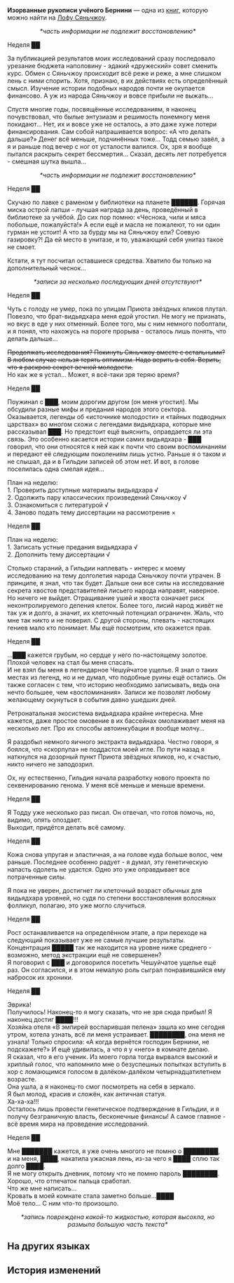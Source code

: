 {{Книга Инфобокс
|id           = 230
|Название     = Изорванные рукописи учёного Бернини
|Изображение  = Item The Xianzhou Luofu Readable 5.png
|Мир          = Лофу Сяньчжоу
|Томов        = 1
|Автор        = <!--нужно добавить-->
|Описание     = Рукописи, изорванные и брошенные членом Гильдии эрудитов.
|Том1         = {{tx}}
|Источник1    = {{tx|Отсутствует источник}}
|Персонажи    = 
|Фракции      = 
}}
'''Изорванные рукописи учёного Бернини''' — одна из [[Книги|книг]], которую можно найти на [[Лофу Сяньчжоу]].
<!--
==Получение==
<gallery>
Книга НАЗВАНИЕ.png|НАЗВАНИЕ
Локация НАЗВАНИЕ.png|Расположение на карте. Ближайший пространственный якорь «[[НАЗВАНИЕ]]»
</gallery>
-->
<div align="center">''*часть информации не подлежит восстановлению*''</div>

Неделя ██

За публикацией результатов моих исследований сразу последовало урезание бюджета наполовину - эдакий «дружеский» совет сменить курс. Обмен с Сяньчжоу происходит всё реже и реже, а мне слишком лень с ними спорить. Хотя, признаю, в их действиях есть определённый смысл. Изучение истории подобных народов почти не окупается финансово. А уж из народа Сяньчжоу и вовсе прибыли не выжать...

Спустя многие годы, посвящённые исследованиям, я наконец почувствовал, что былые энтузиазм и решимость понемногу меня покидают... Нет, их и вовсе уже не осталось, а это даже хуже потери финансирования. Сам собой напрашивается вопрос: «А что делать дальше?» Денег всё меньше, подчинённых тоже... Тодд семью завёл, а я и раньше под вечер с ног от усталости валился. Ох, зря я вообще пытался раскрыть секрет бессмертия... Сказал, десять лет потребуется - смешная шутка вышла...

<div align="center">''*часть информации не подлежит восстановлению*''</div>

Неделя ██

Скучаю по лавке с раменом у библиотеки на планете ██████. Горячая миска острой лапши - лучшая награда за день, проведённый в библиотеке за учёбой. До сих пор помню: «Чеснока, чили и мяса побольше, пожалуйста!» А если ещё и масла не пожалеют, то ни один гурман не устоит! А что за бурду мы на Сяньчжоу ели? Соевую газировку?! Да ей место в унитазе, и то, уважающий себя унитаз такое не смоет.

Кстати, я тут посчитал оставшиеся средства. Хватило бы только на дополнительный чеснок...

<div align="center">''*записи за несколько последующих дней отсутствуют*''</div>

Неделя ██

Чуть с голоду не умер, пока по улицам Приюта звёздных яликов плутал. Повезло, что брат-видьядхара меня едой угостил. Не могу не признать, но вкус в еде у них отменный. Более того, мы с ним немного поболтали, и я понял, что нахожусь на пороге прорыва - осталось лишь понять, что делать дальше...

<s>Продолжать исследования? Покинуть Сяньчжоу вместе с остальными?<br />
В любом случае нельзя терять оптимизм. Надо верить в себя. Верить, что я раскрою секрет вечной молодости.</s><br />Но как же я устал... Может, я всё-таки зря теряю время?

Неделя ██

Поужинал с ███, моим дорогим другом (он меня угостил). Мы обсудили разные мифы и предания народов этого сектора. Оказывается, легенды об «источнике молодости» и «тайных подводных царствах» во многом схожи с легендами видьядхара, которые мне рассказывал ███. Но предстоит ещё выяснить, оправдается ли эта связь. Это особенно касается истории самих видьядхара - ███ говорил, что они относятся к ней как к почти что своим воспоминаниям и передают её следующим поколениям лишь устно. Раньше я о таком и не слышал, да и в Гильдии записей об этом нет. И вот, в голове поселилась одна смелая идея...

План на неделю:<br />
1. Проверить доступные материалы видьядхара √<br />
2. Одолжить пару классических произведений Сяньчжоу √<br />
3. Ознакомиться с литературой √<br />
4. Заново подать тему диссертации на рассмотрение &times;

Неделя ██

План на неделю:<br />
1. Записать устные предания видьядхара √<br />
2. Дополнить тему диссертации √

Столько стараний, а Гильдии наплевать - интерес к моему исследованию на тему долголетия народа Сяньчжоу почти утрачен. В принципе, я знал, что так будет. Дальше они все силы на исследование секрета хвостов представителей лисьего народа направят, наверное.<br />
Но ничего не выйдет. Отращивание ушей и хвоста означает риск неконтролируемого деления клеток. Более того, лисий народ живёт не так уж и долго, а значит, их клеточный потенциал ограничен. Жаль, что мне так никто и не поверил. С другой стороны, плевать - настоящих гениев мало кто понимает. Мы ещё посмотрим, кто окажется прав.

Неделя ██

...███ кажется грубым, но сердце у него по-настоящему золотое. Плохой человек на стал бы меня спасать.<br />
И не взял бы меня в легендарное Чешуйчатое ущелье. Я знал о таких местах из легенд, но и не думал, что подобные руины ещё остались. Он также согласен с тем, что историю необходимо записывать, ведь она нечто большее, чем «воспоминания». Записи же позволят любому желающему окунуться в события давно ушедших дней.

Ретронатальная экосистема видьядхара крайне интересна. Мне кажется, даже простое омовение в их бассейнах омолаживает меня на несколько лет. Про их способы автоинкубации я вообще молчу...

Я раздобыл немного яичного экстракта видьядхара. Честно говоря, я боялся, что «скорлупа» не поддастся моей игле. По пути назад я наткнулся на дозорный пункт Приюта звёздных яликов, но, к счастью, никто ничего не заподозрил.

Ох, ну естественно, Гильдия начала разработку нового проекта по секвенированию генома. У меня всё меньше и меньше времени.

Неделя ██

Я Тодду уже несколько раз писал. Он отвечал, что готов помочь, но, видимо, опять опоздает.<br />
Выходит, придётся делать всё самому.

Неделя ██

Кожа снова упругая и эластичная, а на голове куда больше волос, чем раньше. Последнее особенно радует - я думал, эту генетическую напасть одолеть не удастся. Одно это уже оправдывает все потраченные силы.

Я пока не уверен, достигнет ли клеточный возраст обычных для видьядхара уровней, но судя по степени восстановления волосяных фолликул, полагаю, это уже могло случиться.

Неделя ██

Рост останавливается на определённом этапе, а при переходе на следующий показывает уже не самые лучшие результаты.<br />
Концентрация █████ так же находится на уровне ниже среднего - возможно, метод экстракции ещё не совершенен?<br />
Я поговорил с ███ и договорился посетить Чешуйчатое ущелье ещё раз. Он согласился, и в этом немалую роль сыграл понравившийся ему набросок их хроники.

Неделя ██

Эврика!<br />
Получилось! Наконец-то я могу сказать, что не зря сюда прибыл! Я наконец достиг ████!!!<br />
Хозяйка отеля «В эмпирей воспарившая пелена» зашла ко мне сегодня утром, хотела узнать, всё ли меня устраивает. ████████, она меня не узнала! Только спросила: «А когда вернётся господин Бернини, не подскажете?» И ещё удивилась, а что я у «него» в комнате делаю.<br />
Я сказал, что я его ученик. Из моего горла тогда вырвался высокий и хриплый голос, что напомнило мне о безуспешных попытках вступить в хор с ломающимся голосом в далёком-далёком четырнадцатилетнем возрасте.<br />
Она ушла, а я наконец-то смог посмотреть на себя в зеркало.<br />
Я был молод, красив и сложён, как античная статуя.<br />
Ха-ха-ха!!!<br />
Осталось лишь провести генетическое подтверждение в Гильдии, и я получу безграничную власть, бесконечные финансы! А самое главное - всё время мира на проведение исследований.

Неделя ██

Мне ███████ кажется, я уже очень многого не помню о ████████,<br />
и на меня, ████, накатила ужасная лень, из-за чего я ████ сплю так долго ████.<br />
Я не могу открыть дневник, потому что не помню пароль ████████. Хорошо, что отпечаток пальца сработал.<br />
Что же мне написать...<br />
Кровать в моей комнате стала заметно больше...████<br />
Моё тело... С ним что-то произошло.

<div align="center">''*запись повреждена какой-то жидкостью, которая высохла, но размыла большую часть текста*''</div>

==На других языках==
{{На других языках
|en   = Shredded Notes of Scholar Bernini
|zhs  = 贝尼尼学士的破碎笔记
|zht  = 貝尼尼學士的破碎筆記
|ja   = ベニーニ学士の破損した記録
|ko   = 버니니 학사의 찢어진 노트
|es   = Notas destrozadas del erudito Bernini
|fr   = Notes déchirées de l'érudit Bernini
|ru   = Изорванные рукописи учёного Бернини
|th   = เศษหน้าบันทึกของนักวิชาการ Bernini
|vi   = Ghi Chú Rách Nát Của Học Sĩ Bernini
|de   = Zerrissene Notizen des Gelehrten Bernini
|id   = Catatan Bernini yang Rusak
|pt   = Notas Destruídas do Erudito Bernini
}}

==История изменений==
{{История изменений|2.7}}